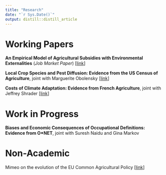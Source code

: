 ```yaml
---
title: "Research"
date: "`r Sys.Date()`"
output: distill::distill_article
---
```


# Working Papers

**An Empirical Model of Agricultural Subsidies with Environmental Externalities** (*Job Market Paper*) [[link](tdupuy_JMP.pdf)]

**Local Crop Species and Pest Diffusion: Evidence from the US Census of Agriculture**, joint with Marguerite Obolensky [[link](Crop_Diversity.pdf)]

**Costs of Climate Adaptation: Evidence from French Agriculture**, joint with Jeffrey Shrader [[link](Costs_of_Adaptation_in_Agriculture.pdf)]

# Work in Progress

**Biases and Economic Consequences of Occupational Definitions: Evidence from O\*NET**, joint with Suresh Naidu and Gina Markov

# Non-Academic

Mimeo on the evolution of the EU Common Agricultural Policy [[link](CAP_subsidies.pdf)]
